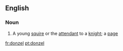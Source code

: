 ==English==

===Noun===
{{en-noun}}

# {{context|obsolete|lang=en}} A young [[squire]] or the [[attendant]] to a [[knight]]; a [[page]]

[[fr:donzel]]
[[pt:donzel]]